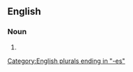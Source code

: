{{also|mail-boxes|mail boxes}}

==English==

===Noun===
{{head|en|noun form}}

# {{plural of|en|mailbox}}

[[Category:English plurals ending in "-es"]]